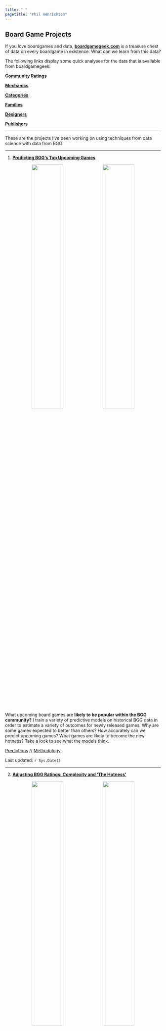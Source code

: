 ```yaml
---
title: " "
pagetitle: "Phil Henrickson"
---
```


## Board Game Projects {-}

If you love boardgames and data, [**boardgamegeek.com**](https://boardgamegeek.com) is a treasure chest of data on every boardgame in existence. What can we learn from this data? 

The following links display some quick analyses for the data that is available from boardgamegeek:

[**Community Ratings**](https://phenrickson.github.io/bgg_reports/reports/exploratory/outcomes.html)

[**Mechanics**](https://phenrickson.github.io/bgg_reports/reports/exploratory/mechanics.html)

[**Categories**](https://phenrickson.github.io/bgg_reports/reports/exploratory/categories.html)

[**Families**](https://phenrickson.github.io/bgg_reports/reports/exploratory/families.html)

[**Designers**](https://phenrickson.github.io/bgg_reports/reports/exploratory/designers.html)

[**Publishers**](https://phenrickson.github.io/bgg_reports/reports/exploratory/publishers.html)

---

These are the projects I've been working on using techniques from data science with data from BGG.

---

1. [**Predicting BGG's Top Upcoming Games**](https://phenrickson.github.io/bgg_reports/reports/upcoming_games_tables.html)

<center>

![](images/predicting_games.png){width=45%} ![](images/outcome_coefs.png){width=45%}

</center>

What upcoming board games are **likely to be popular within the BGG community?** I train a variety of predictive models on historical BGG data in order to estimate a variety of outcomes for newly released games. Why are some games expected to better than others? How accurately can we predict upcoming games? What games are likely to become the new hotness? Take a look to see what the models think.

[Predictions](https://phenrickson.github.io/bgg_reports/reports/upcoming_games_tables.html) // [Methodology](https://phenrickson.github.io/bgg_reports/reports/predicting_bgg_outcomes.html)

Last updated: `r Sys.Date()`

---

2. [**Adjusting BGG Ratings: Complexity and 'The Hotness'**](https://phenrickson.github.io/bgg_reports/reports/adjusting_bgg_ratings.html)

<center>

![](images/averages_and_usersrated.png){width=45%} ![](images/hotness_adjusted.png){width=45%}

</center>

I use a variety techniques to make adjustments to the Geek rating on boardgamegeek.First, I compute **Complexity-Adjusted Ratings** in order to identify which games get the most bang for their complexity buck. I am not the first to develop the method for computing these ratings, which is a very simple statistical model, but I do use that method to keep a list of up-to-date complexity ratings based on my latest pull of games from BGG. Second, I amend the formula for the geek rating to place a greater weight on the popularity of the game, which I have found can mitigate a tendency of the geek ratings to skew towards the 'the hotness'.

[Rankings](https://phenrickson.github.io/bgg_reports/reports/adjusting_bgg_ratings.html#3_Examining_Complexity-Adjusted_Games) // [Methodology](https://phenrickson.github.io/bgg_reports/reports/adjusting_bgg_ratings.html)

Last updated: `r Sys.Date()`

---

3. [**Predicting User Collections, or How to Create an Artificial Shut Up and Sit Down**](https://phenrickson.github.io/bgg_reports/reports/upcoming_reviewer_tables.html)

![](images/user_separation.png){width=45%} ![](images/user_predictions_table.png){width=45%}

"What upcoming games should I check out?"

Rather than trying to predict how the boardgamegeek community will rate a game, I train models at the individual user level to predict whether someone will be likely to add an upcoming game to their collection. This started as a project to [train a model to identify games for myself](https://phenrickson.github.io/bgg_reports/reports/user_collections/mrbananagrabber_2020.html), but then I realized that this could be extended to anyone with a boardgamegeek account and a decent number of games in their collection. 

I've run this analysis for a few prominent reviewers to see what upcoming games they're most likely to be interested in:

[Watch It Played](https://phenrickson.github.io/bgg_reports/reports/user_collections/Watch_It_Played_2020.html)

[Mark Bigney (So Very Wrong About Games)](https://phenrickson.github.io/bgg_reports/reports/user_collections/Gyges_2020.html)

[Richard Ham (rahdo)](https://phenrickson.github.io/bgg_reports/reports/user_collectionsrahdo_2020.html)

[Quinns (Shut Up and Sit Down, though his data is a bit out of date)](https://phenrickson.github.io/bgg_reports/reports/user_collections/Quinns_2020.html)

[Zee Garcia (The Dice Tower)](https://phenrickson.github.io/bgg_reports/reports/user_collections/ZeeGarcia_2020.html)

[me](https://phenrickson.github.io/bgg_reports/reports/user_collections/mrbananagrabber_2020.html)

[my brother](https://phenrickson.github.io/bgg_reports/reports/user_collections/GOBBluth89_2020.html)

Last updated: `r Sys.Date()`

<!-- 4. [**Finding Boardgame "Neighbors"**]() -->

